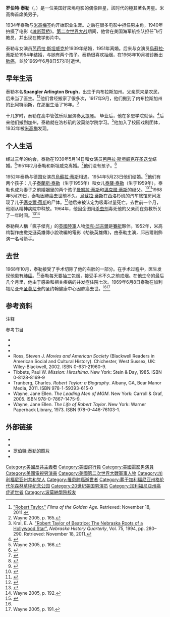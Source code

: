 {{NoteTA
|1=zh-cn:罗纳德·里根; zh-tw:隆納·雷根; zh-hk:朗奴·列根;
|2=zh:斯坦威克; zh-hant:史坦威; 
|3=zh-cn:圣迭戈; zh-tw:聖地牙哥
}}
{{Infobox person
| name                      = 罗伯特·泰勒<br>Robert Taylor
| image                     = Robert Taylor in Waterloo Bridge trailer.jpg
| image_size                = 
| alt                       = 
| caption                   = 罗伯特·泰勒《[[魂断蓝桥|魂断蓝桥]]》（1940年）
| birth_name                = Spangler Arlington Brugh
| birth_date                = {{birth date|1911|8|5|mf=y}}
| birth_place               = {{USA}}[[内布拉斯加州|内布拉斯加州]]
| death_date                = {{death date and age|1969|6|8|1911|8|5}}
| death_place               = {{USA}}[[加利福尼亚州|加利福尼亚州]][[圣莫尼卡|圣莫尼卡]]
| death_cause               = [[肺癌|肺癌]]
| resting_place             = 
| residence                 = 
| nationality               = 美国
| other_names               = Lieut Robert Taylor USNR
| alma_mater                = 多恩学院<br>[[波莫纳学院|波莫纳学院]]
| occupation                = 演员
| years_active              = 1934－1968
| spouse                    = {{marriage|[[芭芭拉·史坦威|芭芭拉·史坦威]]|1939年|1951年|end=離婚}}<br>（已歿，享壽83歲）<br>{{marriage|[[烏蘇拉·蒂斯|烏蘇拉·蒂斯]]|1954年|1969年|end=widowed}}<br>（已歿，享壽86歲）
| children                  = 2
}}

'''罗伯特·泰勒'''（{{lang-en|Robert Taylor}}，{{bd|1911年|8月5日|1969年|6月8日|catIdx=T}}）是一位美国好來塢电影的偶像巨星，該时代的極其著名男星。米高梅首席美男子。

1934年泰勒与[[米高梅|米高梅]]签约开始职业生涯。之后在很多电影中担任男主角，1940年拍摄了电影《[[魂断蓝桥|魂断蓝桥]]》。[[第二次世界大战|第二次世界大战]]期间，他曾在美国海军航空队担任飞行教员，并出现在教学影片中。

泰勒与女演员[[芭芭拉·斯坦威克|芭芭拉·斯坦威克]]於1939年结婚，1951年离婚。后来与女演员[[烏蘇拉·蒂斯|烏蘇拉·蒂斯]]於1954年结婚，与她有两个孩子。泰勒很喜欢抽烟，在1968年10月被诊断出[[肺癌|肺癌]]，並於1969年6月8日57岁时逝世。

==早年生活==
泰勒本名'''Spangler Arlington Brugh'''，出生于内布拉斯加州。父亲原来是农民，后来当了医生。<ref>[http://www.filmsofthegoldenage.com/foga/1999/summer99/roberttaylor.shtml "Robert Taylor."] {{Wayback|url=http://www.filmsofthegoldenage.com/foga/1999/summer99/roberttaylor.shtml |date=20090412111110 }} ''Films of the Golden Age.'' Retrieved: November 18, 2011.</ref><ref>Wayne 2005, p. 165.</ref>他们曾经搬家了很多次，1917年9月，他们搬到了内布拉斯加州的比阿特丽斯，在那里生活了16年。<ref name=nebraska>Kral, E. A. [http://www.nebraskahistory.org/publish/publicat/history/full-text/NH1994RobtTaylor.pdf "Robert Taylor of Beatrice: The Nebraska Roots of a Hollywood Star".] {{Wayback|url=http://www.nebraskahistory.org/publish/publicat/history/full-text/NH1994RobtTaylor.pdf |date=20200918112440 }}  ''Nebraska History Quarterly'', Vol. 75, 1994, pp. 280–290. Retrieved: November 18, 2011.</ref>

十几岁时，泰勒在高中管弦乐队里演奏[[大提琴|大提琴]]。 毕业后，他在多恩学院就读。<ref name="torgerson">{{cite web|url=http://projects.latimes.com/hollywood/star-walk/robert-taylor/|title=Hollywood Star Walk: Robert Taylor|last=Torgerson|first=Dial|date=1969-06-09|publisher=latimes.com|accessdate=2013-01-22|archive-date=2021-01-27|archive-url=https://web.archive.org/web/20210127205106/http://projects.latimes.com/hollywood/star-walk/robert-taylor/|dead-url=no}}</ref>后来他们搬到加州，泰勒就在洛杉矶的波莫纳学院学习。<ref>Wayne 2005, p. 166.</ref>他加入了校园戏剧团体，1932年被[[米高梅|米高梅]]发现。

==个人生活==
经过三年的约会，泰勒在1939年5月14日和女演员[[芭芭拉·斯坦威克|芭芭拉·斯坦威克]]在[[聖地牙哥_(加利福尼亞州)|圣迭戈]]结婚。<ref>{{cite news|url=http://news.google.com/newspapers?id=O5FRAAAAIBAJ&sjid=3GkDAAAAIBAJ&pg=2318,3451837&dq=robert+taylor+barbara&hl=en|title=Barbara Stanwyck Weds Robert Taylor on Coast|date=1939-05-15|work=Pittsburgh Post-Gazette|page=1|accessdate=2013-01-22}}</ref>1951年2月泰勒和斯坦威克离婚。<ref>{{cite news|url=http://news.google.com/newspapers?id=_RlQAAAAIBAJ&sjid=wgsEAAAAIBAJ&pg=1744,2626516&dq=robert+taylor+barbara&hl=en|title=Calm Barbara Stanwyck Divorces Robert Taylor|date=1951-02-21|work=Eugene Register-Guard|page=1|accessdate=2013-01-22}}</ref>他们没有孩子。<ref name="edmonton">{{cite news|url=http://news.google.com/newspapers?id=1CBlAAAAIBAJ&sjid=F4gNAAAAIBAJ&pg=2349,1859090&dq=robert+taylor+barbara+son&hl=en|title=Lung cancer claims life of actor Robert Taylor|date=1969-06-09|work=Edmonton Journal|page=9|accessdate=2013-01-22}}</ref>

1952年泰勒与德国女演员[[烏蘇拉·蒂斯|烏蘇拉·蒂斯]]相遇。1954年5月23日他们结婚。<ref>{{cite news|url=http://news.google.com/newspapers?id=NiYsAAAAIBAJ&sjid=hp4FAAAAIBAJ&pg=2287,5542018&dq=robert+taylor+ursula+married&hl=en|title=Robert Taylor, Ursula Thiess Wed|date=1954-05-24|work=Times Daily|page=4|accessdate=2013-01-23|archive-date=2016-05-06|archive-url=https://web.archive.org/web/20160506050352/https://news.google.com/newspapers?id=NiYsAAAAIBAJ&sjid=hp4FAAAAIBAJ&pg=2287,5542018&dq=robert+taylor+ursula+married&hl=en|dead-url=no}}</ref>他们有两个孩子：儿子[[泰蘭斯·泰勒|泰蘭斯·泰勒]]（生于1955年）和女儿[[泰薩·泰勒|泰薩·泰勒]]（生于1959年）。泰勒也成为妻子之前婚姻里的两个孩子[[曼努拉·蒂斯|曼努拉·蒂斯]]和[[邁克爾·蒂斯|邁克爾·蒂斯]]的继父。<ref>{{cite news|url=http://news.google.com/newspapers?id=z-YhAAAAIBAJ&sjid=32QEAAAAIBAJ&pg=2838,3638460&dq=robert+taylor+terrance&hl=en|title=Boy Is Born To German Actress, Robert Taylor|date=1955-06-19|work=Sarasota Herald-Tribune|page=14|accessdate=2013-01-23|archive-date=2021-01-31|archive-url=https://web.archive.org/web/20210131183203/https://news.google.com/newspapers?id=z-YhAAAAIBAJ&sjid=32QEAAAAIBAJ&pg=2838,3638460&dq=robert+taylor+terrance&hl=en|dead-url=no}}</ref><ref>{{cite news|url=http://news.google.com/newspapers?id=r1pYAAAAIBAJ&sjid=LfoDAAAAIBAJ&pg=2500,2483051&dq=robert+taylor+thiess&hl=en|title=Robert Taylor Father Of Girl|date=1959-08-17|work=Lakeland Ledger|page=6|accessdate=2013-01-23|archive-date=2021-02-03|archive-url=https://web.archive.org/web/20210203121346/https://news.google.com/newspapers?id=r1pYAAAAIBAJ&sjid=LfoDAAAAIBAJ&pg=2500,2483051&dq=robert+taylor+thiess&hl=en|dead-url=no}}</ref>1968年5月29日，泰勒因肺癌去世前不久，[[烏蘇拉·蒂斯|烏蘇拉·蒂斯]]在西洛杉矶的汽车旅馆房间发现了儿子[[邁克爾·蒂斯|邁克爾·蒂斯]]的尸体。<ref>{{cite news|url=http://news.google.com/newspapers?nid=1243&dat=19690528&id=hgFYAAAAIBAJ&sjid=IPcDAAAAIBAJ&pg=3768,718091|title=Robert Taylor's stepson dead|date=1969-05-28|work=The Bulletin|page=7B|accessdate=2013-01-23}}</ref>他后来被认定为吸毒过量死亡。去世前一个月，他刚从精神病院中释放。1964年，他因企图用[[杀虫剂|杀虫剂]]毒死他的父亲而在劳教所关了一年时间。<ref>{{cite news|url=http://news.google.com/newspapers?id=zfBUAAAAIBAJ&sjid=sDwNAAAAIBAJ&pg=4313,5432611&dq=ursula+thiess+michael&hl=en|title=Actress discovers son dead|date=1969-05-28|work=The Leader-Post|page=6|accessdate=2013-01-23|archive-date=2016-02-07|archive-url=https://web.archive.org/web/20160207225421/https://news.google.com/newspapers?id=zfBUAAAAIBAJ&sjid=sDwNAAAAIBAJ&pg=4313,5432611&dq=ursula+thiess+michael&hl=en|dead-url=no}}</ref><ref>Wayne 2005, p. 192.</ref>

泰勒與人稱「瘋子傑克」的[[英國陸軍|英國陸軍]]人物[[傑克·邱吉爾|傑克·邱吉爾]]是[[賽艇|賽艇]]夥伴。1952年，米高梅製作由撒克遜英雄傳小說改編的電影《劫後英雄傳》，由泰勒主演，邱吉爾則飾演一名弓箭手。

==去世==
1968年10月，泰勒接受了手术切除了他的右肺的一部分。在手术过程中，医生发现他患有[[肺癌|肺癌]]。<ref>{{cite news|url=http://news.google.com/newspapers?id=Dj4sAAAAIBAJ&sjid=4MwEAAAAIBAJ&pg=6722,798343&dq=robert+taylor+death+valley+days&hl=en|title=Taylor Has Cancer|date=1968-12-04|work=Herald-Journal|page=24|accessdate=2013-01-23|archive-date=2016-03-08|archive-url=https://web.archive.org/web/20160308133942/https://news.google.com/newspapers?id=Dj4sAAAAIBAJ&sjid=4MwEAAAAIBAJ&pg=6722,798343&dq=robert+taylor+death+valley+days&hl=en|dead-url=no}}</ref>泰勒每天要抽三包烟，接受手术不久之前戒烟。在他生命的最后几个月里，他由于感染和相关疾病的并发症住院七次。1969年6月8日泰勒在加利福尼亚州[[圣莫尼卡|圣莫尼卡]]的圣约翰健康中心因肺癌去世。<ref name="edmonton" /><ref>Wayne 2005, p. 191.</ref>

==参考资料==
;注释
{{Reflist|30em}}
;参考书目
{{Refbegin}}
* {{cite book | last = Alexander | first = Linda J. | title = Reluctant Witness; Robert Taylor, Hollywood and Communism | location = North Carolina | publisher = Tease Publishing | year = 2008 | isbn = 978-1-934678-64-0}}
* {{cite book | last1 = Imwold | first1 = Denise | author2 = Andrew Brettell | author3 = Heather von Rohr | author4 = Warren Hsu Leonard | title = Cut!: Hollywood Murders, Accidents, and Other Tragedies | url = https://archive.org/details/cuthollywoodmurd0000unse_q8c4 | location = Hauppauge New York | publisher = Barrons Educational Series | year = 2005 | isbn = 0-7641-5858-9}}
* {{cite book | last = Quirk | first = Lawrence J. | title = The Films of Robert Taylor | location = New York | publisher = Lyle Stuart | year = 1979 | isbn = 978-0-8065-0495-7}}
* Ross, Steven J. ''Movies and American Society'' (Blackwell Readers in American Social and Cultural History). Chichester, West Sussex, UK:  Wiley-Blackwell, 2002. ISBN 0-631-21960-9. 
* Tibbets, Paul W. ''Mission: Hiroshima.'' New York: Stein & Day, 1985. ISBN 0-8128-8169-9
* Tranberg, Charles.  ''Robert Taylor: a Biography''. Albany, GA, Bear Manor Media, 2011. ISBN 978-1-59393-615-0
* Wayne, Jane Ellen. ''The Leading Men of MGM''. New York: Carroll & Graf, 2005. ISBN 978-0-7867-1475-9.
* Wayne, Jane Ellen. ''The Life of Robert Taylor''. New York: Warner Paperback Library, 1973. ISBN 978-0-446-76103-1.
{{Refend}}

==外部链接==
{{Commons category|Robert Taylor}}
*{{IMDb name|0001791}}
*{{tcmdb name|1472132}}
*[http://film.virtual-history.com/person.php?personid=1060 罗伯特·泰勒的照片] {{Wayback|url=http://film.virtual-history.com/person.php?personid=1060 |date=20090919140346 }}
*{{Find a Grave|1022}}

{{Authority control}}
{{DEFAULTSORT:Taylor, Robert}}
[[Category:美國反共主義者|Category:美國反共主義者]]
[[Category:美國飛行員|Category:美國飛行員]]
[[Category:美國電影男演員|Category:美國電影男演員]]
[[Category:美國電視男演員|Category:美國電視男演員]]
[[Category:美國第二次世界大戰軍事人物|Category:美國第二次世界大戰軍事人物]]
[[Category:加利福尼亚州共和党人|Category:加利福尼亚州共和党人]]
[[Category:罹患肺癌逝世者|Category:罹患肺癌逝世者]]
[[Category:葬于加利福尼亚州格伦代尔森林草坪纪念公园|Category:葬于加利福尼亚州格伦代尔森林草坪纪念公园]]
[[Category:20世纪美国男演员|Category:20世纪美国男演员]]
[[Category:加利福尼亞州癌症逝世者|Category:加利福尼亞州癌症逝世者]]
[[Category:波莫納學院校友|Category:波莫納學院校友]]